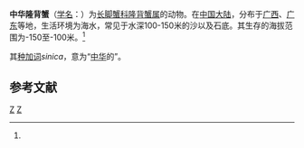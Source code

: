 {{Speciesbox 
| taxon = Carcinoplax sinica
| authority = Chen, 1984<ref name='id11867'>{{cite web| url =http://www.bioinfo.cn/db05/BjdwSpecies.php?action=view&id=11867| title =中华隆背蟹| work =《中国动物物种编目数据库》| publisher =中国科学院微生物研究所| author =中国科学院动物研究所| accessdate =2009-04-28| deadurl =yes| archiveurl =https://web.archive.org/web/20160305095652/http://www.bioinfo.cn/db05/BjdwSpecies.php?action=view&id=11867| archivedate =2016-03-05}}</ref>
}}

'''中华隆背蟹'''（[[学名|学名]]：{{lang|la|''Carcinoplax sinica''}}）为[[长脚蟹科|长脚蟹科]][[隆背蟹属|隆背蟹属]]的动物。在[[中国大陆|中国大陆]]，分布于[[广西|广西]]、[[广东|广东]]等地，生活环境为海水，常见于水深100-150米的沙以及石底。其生存的海拔范围为-150至-100米。<ref name='id11867'/>

其[[种加词|种加词]]''sinica''，意为“[[中华|中华]]的”。

== 参考文献 ==
{{reflist}}

{{Taxonbar}}

[[Category:1984年描述的动物|Z]]
[[Category:隆背蟹属|Z]]